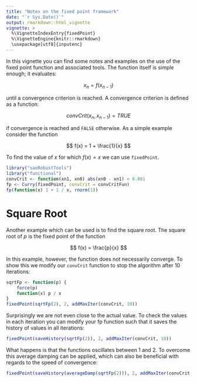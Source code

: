 ```yaml
---
title: "Notes on the fixed point framework"
date: "`r Sys.Date()`"
output: rmarkdown::html_vignette
vignette: >
  %\VignetteIndexEntry{fixedPoint}
  %\VignetteEngine{knitr::rmarkdown}
  \usepackage[utf8]{inputenc}
---
```


In this vignette you can find some notes and examples on the use of the fixed point function and associated tools. The function itself is simple enough; it evaluates:

$$
x_{n} = f(x_{n-1})
$$

until a convergence criterion is reached. A convergence criterion is defined as a function:

$$
convCrit(x_n, x_{n-1}) = TRUE
$$

if convergence is reached and `FALSE` otherwise. As a simple example consider the function

$$
f(x) = 1 + \frac{1}{x}
$$

To find the value of $x$ for which $f(x) = x$ we can use `fixedPoint`.

```r
library("saeRobustTools")
library("functional")
convCrit <- function(xn1, xn0) abs(xn0 - xn1) < 0.001
fp <- Curry(fixedPoint, convCrit = convCritFun)
fp(function(x) 1 + 1 / x, rnorm(1))
```

# Square Root

Another example which can be used is to find the square root. The square root of $p$ is the fixed point of the function

$$
f(x) = \frac{p}{x}
$$

In this example, however, the function does not necessarily converge. To show this we modify our `convCrit` function to stop the algorithm after 10 iterations:

```r
sqrtFp <- function(p) {
    force(p)
    function(x) p / x
}
fixedPoint(sqrtFp(2), 2, addMaxIter(convCrit, 10))
```

Surprisingly we are not even close to the actual value. To check the values in each iteration you can modify your fp function such that it saves the history of values in all iterations:

```r
fixedPoint(saveHistory(sqrtFp(2)), 2, addMaxIter(convCrit, 10))
```

What happens is that the functions oscillates between 1 and 2. To overcome this average damping can be applied, which can also be beneficial with regards to the speed of convergence:

```r
fixedPoint(saveHistory(averageDamp(sqrtFp(2))), 2, addMaxIter(convCrit, 10))
```

